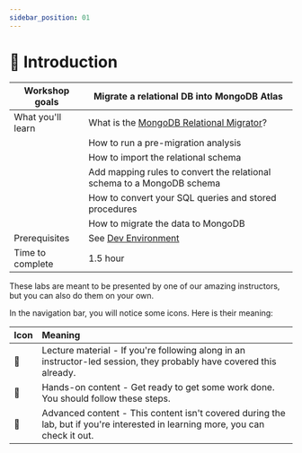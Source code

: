 ```yaml
---
sidebar_position: 01
---
```

# 📘 Introduction

|Workshop goals|Migrate a relational DB into MongoDB Atlas|
|-|-|
|What you'll learn| What is the [MongoDB Relational Migrator](https://www.mongodb.com/products/tools/relational-migrator)?|
|| How to run a pre-migration analysis |
|| How to import the relational schema|
|| Add mapping rules to convert the relational schema to a MongoDB schema|
|| How to convert your SQL queries and stored procedures |
|| How to migrate the data to MongoDB|
|Prerequisites| See [Dev Environment](/docs/category/dev-environment/)|
|Time to complete|1.5 hour|

These labs are meant to be presented by one of our amazing instructors, but you can also do them on your own.

In the navigation bar, you will notice some icons. Here is their meaning:

|Icon|Meaning|
|-|:-|
|📘|Lecture material - If you're following along in an instructor-led session, they probably have covered this already.|
|👐|Hands-on content - Get ready to get some work done. You should follow these steps.|
|🦸|Advanced content - This content isn't covered during the lab, but if you're interested in learning more, you can check it out.|
